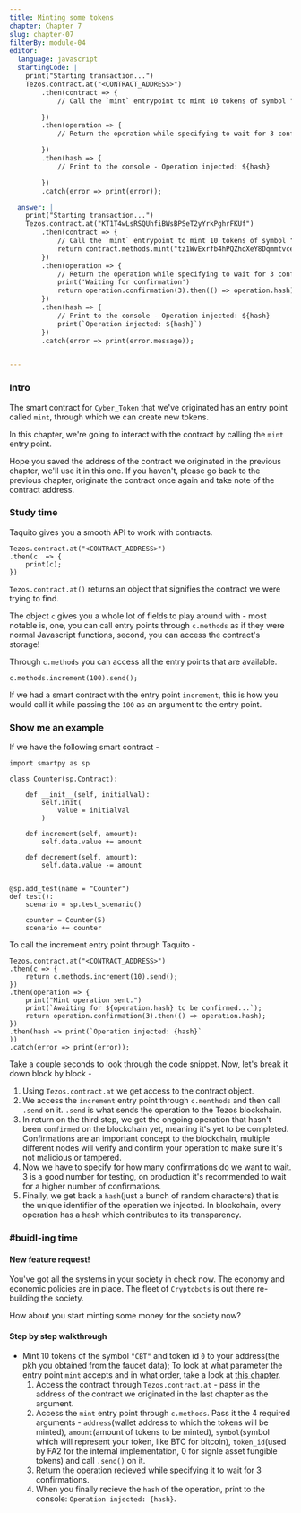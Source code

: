 ```yaml
---
title: Minting some tokens
chapter: Chapter 7
slug: chapter-07
filterBy: module-04
editor:
  language: javascript
  startingCode: |
    print("Starting transaction...")
    Tezos.contract.at("<CONTRACT_ADDRESS>")
        .then(contract => {
            // Call the `mint` entrypoint to mint 10 tokens of symbol "CBT" and token_id 0, in your account.

        })
        .then(operation => {
            // Return the operation while specifying to wait for 3 confirmations.

        })
        .then(hash => {
            // Print to the console - Operation injected: ${hash}

        })
        .catch(error => print(error));

  answer: |
    print("Starting transaction...")
    Tezos.contract.at("KT1T4wLsRSQUhfiBWsBPSeT2yYrkPghrFKUf")
        .then(contract => {
            // Call the `mint` entrypoint to mint 10 tokens of symbol "CBT" and token_id 0, in your account.
            return contract.methods.mint("tz1WvExrfb4hPQZhoXeY8DqmmtvceYnDv8Pt", 10, MichelsonMap.fromLiteral({symbol: char2Bytes("CBT")}), 0).send();
        })
        .then(operation => {
            // Return the operation while specifying to wait for 3 confirmations.
            print('Waiting for confirmation')
            return operation.confirmation(3).then(() => operation.hash);
        })
        .then(hash => {
            // Print to the console - Operation injected: ${hash}
            print(`Operation injected: ${hash}`)
        })
        .catch(error => print(error.message));


---
```

### Intro
The smart contract for `Cyber_Token` that we've originated has an entry point called `mint`, through which we can create new tokens.

In this chapter, we're going to interact with the contract by calling the `mint` entry point.

Hope you saved the address of the contract we originated in the previous chapter, we'll use it in this one.
If you haven't, please go back to the previous chapter, originate the contract once again and take note of the contract address.

### Study time

Taquito gives you a smooth API to work with contracts.

```javascript=
Tezos.contract.at("<CONTRACT_ADDRESS>")
.then(c  => {
    print(c);
})
```

`Tezos.contract.at()` returns an object that signifies the contract we were trying to find.

The object `c` gives you a whole lot of fields to play around with - most notable is, one, you can call entry points through `c.methods` as if they were normal Javascript functions, second, you can access the contract's storage!

Through `c.methods` you can access all the entry points that are available.

```javascript=
c.methods.increment(100).send();
```
If we had a smart contract with the entry point `increment`, this is how you would call it while passing the `100` as an argument to the entry point.

### Show me an example
If we have the following smart contract - 
```python=
import smartpy as sp

class Counter(sp.Contract):
    
    def __init__(self, initialVal):
        self.init(
            value = initialVal
        )
    
    def increment(self, amount):
        self.data.value += amount
    
    def decrement(self, amount):
        self.data.value -= amount
        
        
@sp.add_test(name = "Counter")
def test():
    scenario = sp.test_scenario()
    
    counter = Counter(5)
    scenario += counter
```
To call the increment entry point through Taquito - 
```javascript=
Tezos.contract.at("<CONTRACT_ADDRESS>")
.then(c => {
    return c.methods.increment(10).send();
})
.then(operation => {
    print("Mint operation sent.")
    print(`Awaiting for ${operation.hash} to be confirmed...`);
    return operation.confirmation(3).then(() => operation.hash);
})
.then(hash => print(`Operation injected: {hash}`
))
.catch(error => print(error));
```
Take a couple seconds to look through the code snippet.
Now, let's break it down block by block - 
1. Using `Tezos.contract.at` we get access to the contract object.
2. We access the `increment` entry point through `c.menthods` and then call `.send` on it. `.send` is what sends the operation to the Tezos blockchain.
3. In return on the third step, we get the ongoing operation that hasn't been `confirmed` on the blockchain yet, meaning it's yet to be completed. Confirmations are an important concept to the blockchain, multiple different nodes will verify and confirm your operation to make sure it's not malicious or tampered.
4. Now we have to specify for how many confirmations do we want to wait. 3 is a good number for testing, on production it's recommended to wait for a higher number of confirmations. 
5. Finally, we get back a `hash`(just a bunch of random characters) that is the unique identifier of the operation we injected. In blockchain, every operation has a hash which contributes to its transparency.


### #buidl-ing time
 
#### New feature request!
You've got all the systems in your society in check now.
The economy and economic policies are in place.
The fleet of `Cryptobots` is out there re-building the society.

How about you start minting some money for the society now?

#### Step by step walkthrough
- Mint 10 tokens of the symbol `"CBT"` and token id `0` to your address(the pkh you obtained from the faucet data); To look at what parameter the entry point `mint` accepts and in what order, take a look at [this chapter](https://hackmd.io/@manangouhari/FA2-4).
    1. Access the contract through `Tezos.contract.at` - pass in the address of the contract we originated in the last chapter as the argument.
    2. Access the `mint` entry point through `c.methods`. Pass it the 4 required arguments - `address`(wallet address to which the tokens will be minted), `amount`(amount of tokens to be minted), `symbol`(symbol which will represent your token, like BTC for bitcoin), `token_id`(used by FA2 for the internal implementation, 0 for signle asset fungible tokens) and call `.send()` on it.
    3. Return the operation recieved while specifying it to wait for 3 confirmations.
    4. When you finally recieve the `hash` of the operation, print to the console: `Operation injected: {hash}`.